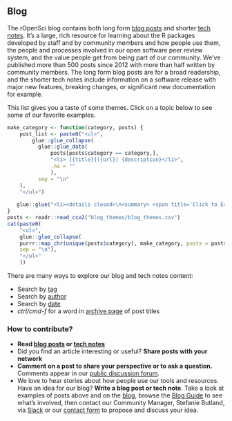## Blog {#blog}

The rOpenSci blog contains both long form [blog posts](https://ropensci.org/blog/) and shorter [tech notes](https://ropensci.org/technotes). 
It’s a large, rich resource for learning about the R packages developed by staff and by community members and how people use them, 
the people and processes involved in our open software peer review system, and the value people get from being part of our community. 
We’ve published more than 500 posts since 2012 with more than half written by community members. 
The long form blog posts are for a broad readership, 
and the shorter tech notes include information on a software release with major new features, 
breaking changes, or significant new documentation for example. 

This list gives you a taste of some themes. 
Click on a topic below to see some of our favorite examples.

```r
make_category <- function(category, posts) {
    post_list <- paste0("<ul>",
        glue::glue_collapse(
          glue::glue_data(
              posts[posts$category == category,], 
              "<li> [{title}]({url}) {description}</li>",
              .na = ""
              ),
          sep = "\n"
    ),
    "</ul>")
    
   glue::glue("<li><details closed>\n<summary> <span title='Click to Expand'> {category} </span> </summary>\n{post_list}\n</details></li>")
}
posts <- readr::read_csv2("blog_themes/blog_themes.csv")
cat(paste0(
    "<ul>",
    glue::glue_collapse(
    purrr::map_chr(unique(posts$category), make_category, posts = posts),
    sep = "\n"),
    "</ul>"
    ))
```

There are many ways to explore our blog and tech notes content:

*   Search by [tag](https://ropensci.org/tags/)
*   Search by [author](https://ropensci.org/author/)
*   Search by [date](https://ropensci.org/archive/)
*   _ctrl/cmd-f_ for a word in [archive page](https://ropensci.org/archive/) of post titles


### How to contribute? 

*   **Read [blog posts](https://ropensci.org/blog/) or [tech notes](https://ropensci.org/technotes/)**
*   Did you find an article interesting or useful? **Share posts with your network**
*   **Comment on a post to share your perspective or to ask a question.** 
    Comments appear in our [public discussion forum](#channels).
*   We love to hear stories about how people use our tools and resources. 
    Have an idea for our blog? **Write a blog post or tech note**. 
    Take a look at examples of posts above and on the [blog](https://ropensci.org/blog), 
    browse the [Blog Guide](https://blogguide.ropensci.org/) to see what’s involved, 
    then contact our Community Manager, Stefanie Butland, 
    via [Slack](#channels-slack) or our [contact form](https://ropensci.org/contact/) to propose and discuss your idea.

